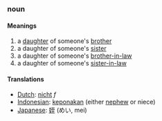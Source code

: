 ===noun===
====Meanings====
#a [[daughter]] of someone's [[brother]]
#a daughter of someone's [[sister]]
#a daughter of someone's [[brother-in-law]]
#a daughter of someone's [[sister-in-law]]
====Translations====
*[[Dutch]]: [[nicht]] ''f''
*[[Indonesian]]: [[keponakan]] (either [[nephew]] or niece)
*[[Japanese]]: [[姪]] (めい, mei)